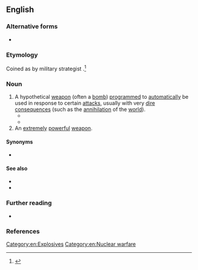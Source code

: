 {{also|Doomsday Device}}
==English==

===Alternative forms===
* {{alter|en|Doomsday Device}}

===Etymology===
Coined as {{m|en|Doomsday Machine}} by military strategist {{w|Herman Kahn}}.<ref>{{cite-book|author=Herman Kahn|authorlink=Herman Kahn|title=On Thermonuclear War|year=1960|publisher=Princeton University Press|pages=144–145|pageurl=https://archive.org/details/onthermonuclearw0000kahn/page/144/mode/2up|passage=I would like to start this section on “not looking or being too dangerous” with some comments on the strategic theory of three conceptualized devices, which I will call the Doomsday Machine, the Doomsday-in-a-Hurry Machine, and the Homicide Pact Machine.}}</ref>

===Noun===
{{en-noun}}

# A hypothetical [[weapon]] (often a [[bomb]]) [[programmed]] to [[automatically]] be used in response to certain [[attack]]s, usually with very [[dire]] [[consequence]]s (such as the [[annihilation]] of the [[world]]).
#* {{quote-av|en|year=1964|author=Stanley Kubrick; Terry Southern; Peter George|title=Dr. Strangelove or: How I Learned to Stop Worrying and Love the Bomb|role=Narrator|passage=For more than a year, ominous rumors had been privately circulating among high-level Western leaders that the Soviet Union had been at work on what was darkly hinted to be the ultimate weapon: a '''doomsday device'''.}}
#* {{quote-journal|en|author=Ben Stein|title=Wall Street, Run Amok|work=The New York Times|date=2008-04-27|url=https://www.nytimes.com/2008/04/27/business/27every.html|issn=0362-4331|passage=Of course, Henry M. Paulson Jr., the Treasury secretary, is calling for merging the S.E.C. with the easygoing Commodity Futures Trading Commission, in the financial equivalent of setting off a '''Doomsday Device'''.}}
# An [[extremely]] [[powerful]] [[weapon]].

====Synonyms====
* {{l|en|doomsday weapon}}

====See also====
* {{l|en|nuclear deterrent}}
* {{l|en|Dr. Strangelove}}

===Further reading===
* {{pedia}}

===References===
<references/>

[[Category:en:Explosives]]
[[Category:en:Nuclear warfare]]
